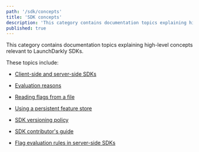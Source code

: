 ```yaml
---
path: '/sdk/concepts'
title: 'SDK concepts'
description: 'This category contains documentation topics explaining high-level concepts relevant to LaunchDarkly SDKs.'
published: true
---
```


This category contains documentation topics explaining high-level concepts relevant to LaunchDarkly SDKs.

These topics include:

* [Client-side and server-side SDKs](/sdk/concepts/client-side-server-side) 

* [Evaluation reasons](/sdk/concepts/evaluation-reasons) 

* [Reading flags from a file](/sdk/concepts/flags-from-files) 

* [Using a persistent feature store](/sdk/concepts/feature-store) 

* [SDK versioning policy](/sdk/concepts/versioning) 

* [SDK contributor's guide](/sdk/concepts/contributors-guide) 

* [Flag evaluation rules in server-side SDKs](/sdk/concepts/flag-evaluation-rules) 
